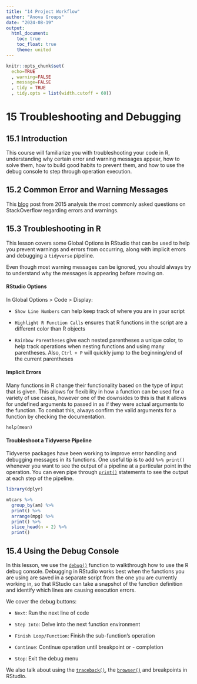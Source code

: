 ```yaml
---
title: "14 Project Workflow"
author: "Anova Groups"
date: "2024-08-19"
output:
  html_document:
    toc: true
    toc_float: true
    theme: united
---
```


```r
knitr::opts_chunk$set(
  echo=TRUE
  , warning=FALSE
  , message=FALSE
  , tidy = TRUE
  , tidy.opts = list(width.cutoff = 60))

```

# **15 Troubleshooting and Debugging**

## **15.1 Introduction**

This course will familiarize you with troubleshooting your code in R, understanding why certain error and warning messages appear, how to solve them, how to build good habits to prevent them, and how to use the debug console to step through operation execution.

## **15.2 Common Error and Warning Messages**

This [blog](https://github.com/noamross/zero-dependency-problems/blob/master/misc/stack-overflow-common-r-errors.md) post from 2015 analysis the most commonly asked questions on StackOverflow regarding errors and warnings.

## **15.3 Troubleshooting in R**

This lesson covers some Global Options in RStudio that can be used to help you prevent warnings and errors from occurring, along with implicit errors and debugging a `tidyverse` pipeline.

Even though most warning messages can be ignored, you should always try to understand why the messages is appearing before moving on.

#### **RStudio Options**

In Global Options \> Code \> Display:

-   `Show Line Numbers` can help keep track of where you are in your script

-   `Highlight R Function Calls` ensures that R functions in the script are a different color than R objects

-   `Rainbow Parentheses` give each nested parentheses a unique color, to help track operations when nesting functions and using many parentheses. Also, `Ctrl + P` will quickly jump to the beginning/end of the current parentheses

#### **Implicit Errors**

Many functions in R change their functionality based on the type of input that is given. This allows for flexibility in how a function can be used for a variety of use cases, however one of the downsides to this is that it allows for undefined arguments to passed in as if they were actual arguments to the function. To combat this, always confirm the valid arguments for a function by checking the documentation.

```         
help(mean)
```

#### **Troubleshoot a Tidyverse Pipeline**

Tidyverse packages have been working to improve error handling and debugging messages in its functions. One useful tip is to add `%>% print()` whenever you want to see the output of a pipeline at a particular point in the operation. You can even pipe through [`print()`](https://rdrr.io/r/base/print.html) statements to see the output at each step of the pipeline.

```r
library(dplyr) 

mtcars %>%    
  group_by(am) %>% 
  print() %>%    
  arrange(mpg) %>% 
  print() %>%    
  slice_head(n = 2) %>% 
  print()
```

## **15.4 Using the Debug Console**

In this lesson, we use the [`debug()`](https://rdrr.io/r/base/debug.html) function to walkthrough how to use the R debug console. Debugging in RStudio works best when the functions you are using are saved in a separate script from the one you are currently working in, so that RStudio can take a snapshot of the function definition and identify which lines are causing execution errors.

We cover the debug buttons:

-   `Next`: Run the next line of code

-   `Step Into`: Delve into the next function environment

-   `Finish Loop/Function`: Finish the sub-function’s operation

-   `Continue`: Continue operation until breakpoint or - completion

-   `Stop`: Exit the debug menu

We also talk about using the [`traceback()`](https://rdrr.io/r/base/traceback.html), the [`browser()`](https://rdrr.io/r/base/browser.html) and breakpoints in RStudio.
